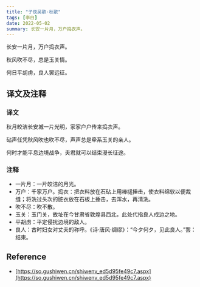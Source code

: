 ```yaml
---
title: "子夜吴歌·秋歌"
tags: [李白]
date: 2022-05-02
summary: 长安一片月，万户捣衣声。
---
```


长安一片月，万户捣衣声。

秋风吹不尽，总是玉关情。

何日平胡虏，良人罢远征。

## 译文及注释

### 译文

秋月皎洁长安城一片光明，家家户户传来捣衣声。

砧声任凭秋风吹也吹不尽，声声总是牵系玉关的亲人。

何时才能平息边境战争，夫君就可以结束漫长征途。

### 注释

- 一片月：一片皎洁的月光。
- 万户：千家万户。捣衣：把衣料放在石砧上用棒槌捶击，使衣料绵软以便裁缝；将洗过头次的脏衣放在石板上捶击，去浑水，再清洗。
- 吹不尽：吹不散。
- 玉关：玉门关，故址在今甘肃省敦煌县西北，此处代指良人戍边之地。
- 平胡虏：平定侵扰边境的敌人。
- 良人：古时妇女对丈夫的称呼。《诗·唐风·绸缪》：“今夕何夕，见此良人。”罢：结束。

## Reference

- [https://so.gushiwen.cn/shiwenv_ed5d95fe49c7.aspx](https://so.gushiwen.cn/shiwenv_ed5d95fe49c7.aspx)